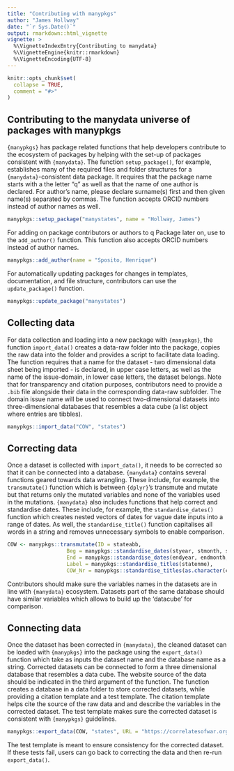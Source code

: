 ```yaml
---
title: "Contributing with manypkgs"
author: "James Hollway"
date: "`r Sys.Date()`"
output: rmarkdown::html_vignette
vignette: >
  %\VignetteIndexEntry{Contributing to manydata}
  %\VignetteEngine{knitr::rmarkdown}
  %\VignetteEncoding{UTF-8}
---
```


```r
knitr::opts_chunk$set(
  collapse = TRUE,
  comment = "#>"
)
```

## Contributing to the manydata universe of packages with manypkgs

`{manypkgs}` has package related functions that help developers contribute to the ecosystem of 
packages by helping with the set-up of packages consistent with `{manydata}`. 
The function `setup_package()`, for example, establishes many of the required files and folder 
structures for a `{manydata}`-consistent data package. 
It requires that the package name starts with a the letter "q" as well as that 
the name of one author is declared.
For author's name, please declare surname(s) first and then given name(s) separated by commas.
The function accepts ORCID numbers instead of author names as well. 

```r
manypkgs::setup_package("manystates", name = "Hollway, James")
```

For adding on package contributors or authors to q Package later on, use to the `add_author()` function.
This function also accepts ORCID numbers instead of author names. 

```r
manypkgs::add_author(name = "Sposito, Henrique")
```

For automatically updating packages for changes in templates, documentation, and file structure,
contributors can use the `update_package()` function.

```r
manypkgs::update_package("manystates")
```

## Collecting data

For data collection and loading into a new package with `{manypkgs}`, the function `import_data()` 
creates a data-raw folder into the package, copies the raw data into the folder and 
provides a script to facilitate data loading.
The function requires that a name for the dataset - two dimensional data sheet being 
imported - is declared, in upper case letters, as well as the name of the issue-domain, 
in lower case letters, the dataset belongs.
Note that for transparency and citation purposes, contributors need to provide
a `.bib` file alongside their data in the corresponding data-raw subfolder.
The domain issue name will be used to connect two-dimensional datasets into 
three-dimensional databases that resembles a data cube 
(a list object where entries are tibbles).

```r
manypkgs::import_data("COW", "states")
```

## Correcting data

Once a dataset is collected with `import_data()`, it needs to be corrected so that it can be 
connected into a database. `{manydata}` contains several functions geared towards data wrangling. 
These include, for example, the `transmutate()` function which is between `{dplyr}`'s 
transmute and mutate but that returns only the mutated variables and none of the variables
used in the mutations. `{manydata}` also includes functions that help correct and standardise dates. 
These include, for example, the `standardise_dates()` function which creates nested vectors of 
dates for vague date inputs into a range of dates. 
As well, the `standardise_title()` function capitalises all words in a string
and removes unnecessary symbols to enable comparison.

```r
COW <- manypkgs::transmutate(ID = stateabb,
                   Beg = manypkgs::standardise_dates(styear, stmonth, stday),
                   End = manypkgs::standardise_dates(endyear, endmonth, endday),
                   Label = manypkgs::standardise_titles(statenme),
                   COW_Nr = manypkgs::standardise_titles(as.character(ccode)))
```

Contributors should make sure the variables names in the datasets are in line with `{manydata}` ecosystem.
Datasets part of the same database should have similar variables which allows to build up the 'datacube' 
for comparison.

## Connecting data

Once the dataset has been corrected in `{manydata}`, the cleaned dataset can be loaded with `{manypkgs}` into the 
package using the `export_data()` function which take as inputs the dataset name and the database name as a string. 
Corrected datasets can be connected to form a three dimensional database that resembles a data cube.
The website source of the data should be indicated in the third argument of the function.
The function creates a database in a data folder to store corrected datasets,
while providing a citation template and a test template.
The citation template helps cite the source of the raw data and and describe the variables in the corrected dataset. 
The test template makes sure the corrected dataset is consistent with `{manypkgs}` guidelines.

```r
manypkgs::export_data(COW, "states", URL = "https://correlatesofwar.org/data-sets/state-system-membership")
```

The test template is meant to ensure consistency for the corrected dataset. 
If these tests fail, users can go back to correcting the data and then re-run `export_data()`.  
